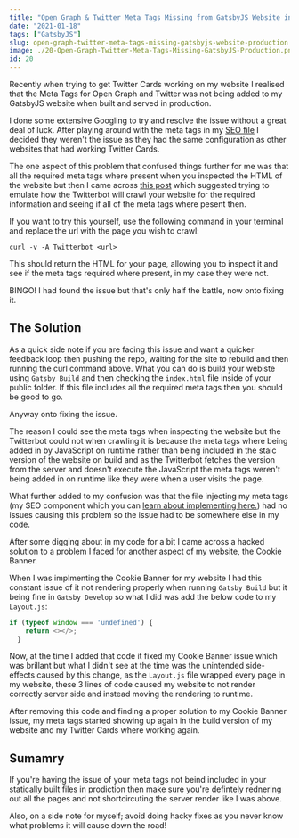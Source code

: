 ```yaml
---
title: "Open Graph & Twitter Meta Tags Missing from GatsbyJS Website in Production"
date: "2021-01-18"
tags: ["GatsbyJS"]
slug: open-graph-twitter-meta-tags-missing-gatsbyjs-website-production
image: ./20-Open-Graph-Twitter-Meta-Tags-Missing-GatsbyJS-Production.png
id: 20
---
```


Recently when trying to get Twitter Cards working on my website I realised that the Meta Tags for Open Graph and Twitter was not being added to my GatsbyJS website when built and served in production.

I done some extensive Googling to try and resolve the issue without a great deal of luck. After playing around with the meta tags in my [SEO file](https://github.com/conermurphy/conermurphy.com/blob/4c33549d62f65e88ee75f4af44e43675b34c4b9e/src/components/SEO.js) I decided they weren't the issue as they had the same configuration as other websites that had working Twitter Cards.

The one aspect of this problem that confused things further for me was that all the required meta tags where present when you inspected the HTML of the website but then I came across [this post](https://twittercommunity.com/t/card-error-unable-to-render-or-no-image-read-this-first/62736) which suggested trying to emulate how the Twitterbot will crawl your website for the required information and seeing if all of the meta tags where pesent then.

If you want to try this yourself, use the following command in your terminal and replace the url with the page you wish to crawl:

```
curl -v -A Twitterbot <url>
```

This should return the HTML for your page, allowing you to inspect it and see if the meta tags required where present, in my case they were not.

BINGO! I had found the issue but that's only half the battle, now onto fixing it.

## The Solution

As a quick side note if you are facing this issue and want a quicker feedback loop then pushing the repo, waiting for the site to rebuild and then running the curl command above. What you can do is build your webiste using `Gatsby Build` and then checking the `index.html` file inside of your public folder. If this file includes all the required meta tags then you should be good to go.

Anyway onto fixing the issue.

The reason I could see the meta tags when inspecting the website but the Twitterbot could not when crawling it is because the meta tags where being added in by JavaScript on runtime rather than being included in the staic version of the website on build and as the Twitterbot fetches the version from the server and doesn't execute the JavaScript the meta tags weren't being added in on runtime like they were when a user visits the page.

What further added to my confusion was that the file injecting my meta tags (my SEO component which you can [learn about implementing here.](https://conermurphy.com/blog/adding-open-graph-twitter-meta-tags-gatsbyjs)) had no issues causing this problem so the issue had to be somewhere else in my code.

After some digging about in my code for a bit I came across a hacked solution to a problem I faced for another aspect of my website, the Cookie Banner.

When I was implmenting the Cookie Banner for my website I had this constant issue of it not rendering properly when running `Gatsby Build` but it being fine in `Gatsby Develop` so what I did was add the below code to my `Layout.js`:

```JavaScript
if (typeof window === 'undefined') {
    return <></>;
  }
```

Now, at the time I added that code it fixed my Cookie Banner issue which was brillant but what I didn't see at the time was the unintended side-effects caused by this change, as the `Layout.js` file wrapped every page in my website, these 3 lines of code caused my website to not render correctly server side and instead moving the rendering to runtime.

After removing this code and finding a proper solution to my Cookie Banner issue, my meta tags started showing up again in the build version of my website and my Twitter Cards where working again.

## Sumamry

If you're having the issue of your meta tags not beind included in your statically built files in prodiction then make sure you're defintely rednering out all the pages and not shortcircuting the server render like I was above.

Also, on a side note for myself; avoid doing hacky fixes as you never know what problems it will cause down the road!
